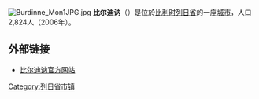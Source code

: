{{Unreferenced|time=2018-08-10T12:16:22+00:00}}
[[File:Burdinne_Mon1JPG.jpg|thumb]]
'''比尔迪讷'''（{{lang-fr|Burdinne}}）是位於[[比利时|比利时]][[列日省|列日省]]的一座[[城市|城市]]，人口2,824人（2006年）。

==外部链接==
*[http://www.burdinne.be/ 比尔迪讷官方网站] {{Wayback|url=http://www.burdinne.be/ |date=20201020143513 }}

{{列日省市区}}

{{Belgium-geo-stub}}

{{DEFAULTSORT:Burdinne}}
[[Category:列日省市镇|Category:列日省市镇]]